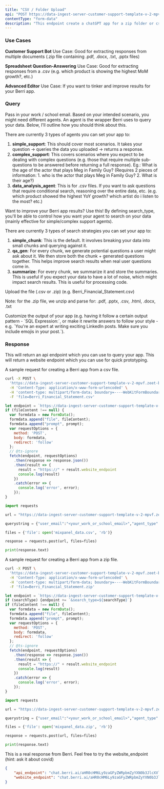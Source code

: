 ```yaml
---
title: "CSV / Folder Upload"
api: "POST https://data-ingest-server-customer-support-template-v-2-mpvf.zeet-berri.zeet.app/berri_pipeline_folder"
contentType: "form-data"
description: "This endpoint create a chatGPT app for a zip folder or csv file"
---
```


### Use Cases

**Customer Support Bot**
Use Case: Good for extracting responses from multiple documents (.zip file containing .pdf, .docx, .txt, .pptx files)

**Spreadsheet Question-Answering**
Use Case: Good for extracting responses from a .csv (e.g. which product is showing the highest MoM growth?, etc.)

**Advanced Editor**
Use Case: If you want to tinker and improve results for your Berri app. 


### Query

<ParamField query="user_email" type="string">
  Pass in your work / school email.
</ParamField>

<ParamField query="agent_type" type="string">
  Based on your intended scenario, you might need different agents. An agent is the wrapper Berri uses to query your data. Below, I'll outline how you should think about this.
  
  There are currently 3 types of agents you can set your app to: 
  1. **simple_support**: This should cover most scenarios. It takes your question -> queries the data you uploaded -> returns a response. 
  2. **complex_support**: This covers scenarios where you expect to be dealing with complex questions (e.g. those that require multiple sub-questions to be answered before returning a full response). Eg.: What is the age of the actor that plays Meg in Family Guy? (Requires 2 pieces of information: 1. who is the actor that plays Meg in Family Guy? 2. What is their age?)
  3. **data_analysis_agent**: This is for .csv files. If you want to ask questions that require conditional search, reasoning over the entire data, etc. (e.g. which product showed the highest YoY growth? which artist do i listen to the most? etc.)

</ParamField>

<ParamField query="search_type" type="string" optional>
  Want to improve your Berri app results? Use this! By defining search_type, you'll be able to control how you want your agent to search on your data (mainly effective for simple/complex support agents).

  There are currently 3 types of search strategies you can set your app to: 
  1. **simple_chunk**: This is the default. It involves breaking your data into small chunks and querying against it.
  2. **qa_gen**: For every chunk, we generate potential questions a user might ask about it. We then store both the chunk + generated questions together. This helps improve search results when real user questions come in.
  3. **summarize**: For every chunk, we summarize it and store the summaries. This is useful if you expect your data to have a lot of noise, which might impact search results. This is useful for processing code.
</ParamField>


<ParamField body="file" type="form-data">
  Upload the file (.csv or .zip) (e.g. Berri_Financial_Statement.csv)

  Note: for the .zip file, we unzip and parse for: .pdf, .pptx, .csv, .html, .docx, .txt
</ParamField>

<ParamField body="prompt" type="string" optional>
  Customize the output of your app (e.g. having it follow a certain output pattern - `SQL Expression:`, or make it rewrite answers to follow your style - e.g. `You're an expert at writing exciting LinkedIn posts. Make sure you include emojis in your post.`). 
</ParamField>


### Response

<ResponseField name="api_endpoint" type="string">
  This will return an api endpoint which you can use to query your app.
</ResponseField>

<ResponseField name="website_endpoint" type="string">
  This will return a website endpoint which you can use for quick prototyping.  
</ResponseField>

A sample request for creating a Berri app from a csv file.
<RequestExample>

```bash curl
curl -X POST \
  'https://data-ingest-server-customer-support-template-v-2-mpvf.zeet-berri.zeet.app/berri_pipeline_folder?user_email={user_email}&agent_type={agent_type}' \
  -H 'Content-Type: application/x-www-form-urlencoded' \
  -H 'content-type: multipart/form-data; boundary=----WebKitFormBoundary7MA4YWxkTrZu0gW' \
  -F 'file=Berri_Financial_Statement.csv'
```
```javascript javascript
let endpoint = `https://data-ingest-server-customer-support-template-v-2-mpvf.zeet-berri.zeet.app/berri_pipeline_folder?user_email=${email}&agent_type=${agentType}`
if (fileContent !== null) {
  var formdata = new FormData();
  formdata.append("file", fileContent);
  formdata.append("prompt", prompt);
  var requestOptions = {
    method: 'POST',
    body: formdata,
    redirect: 'follow'
  };
  // @ts-ignore
  fetch(endpoint, requestOptions)
    .then(response => response.json())
    .then(result => {
      result = "https://" + result.website_endpoint
      console.log(result)
    })
    .catch(error => {
      console.log('error', error);
    });
}
```

```python python
import requests

url = "https://data-ingest-server-customer-support-template-v-2-mpvf.zeet-berri.zeet.app/berri_pipeline_folder"

querystring = {"user_email":"<your_work_or_school_email>","agent_type":"data_analysis_agent"}

files = {'file': open('mixpanel_data.csv', 'rb')}

response = requests.post(url, files=files)

print(response.text)
```

</RequestExample>

A sample request for creating a Berri app from a zip file.

<RequestExample>

```bash curl
curl -X POST \
  'https://data-ingest-server-customer-support-template-v-2-mpvf.zeet-berri.zeet.app/berri_pipeline_folder?user_email={user_email}&agent_type={agent_type}&search_type={search_type}' \
  -H 'Content-Type: application/x-www-form-urlencoded' \
  -H 'content-type: multipart/form-data; boundary=----WebKitFormBoundary7MA4YWxkTrZu0gW' \
  -F 'file=Berri_Financial_Statement.zip'
```
```javascript javascript
let endpoint = `https://data-ingest-server-customer-support-template-v-2-mpvf.zeet-berri.zeet.app/berri_pipeline_folder?user_email=${email}&agent_type=${agentType}`
if (searchType) {endpoint += `&search_type=${searchType}`}
if (fileContent !== null) {
  var formdata = new FormData();
  formdata.append("file", fileContent);
  formdata.append("prompt", prompt);
  var requestOptions = {
    method: 'POST',
    body: formdata,
    redirect: 'follow'
  };
  // @ts-ignore
  fetch(endpoint, requestOptions)
    .then(response => response.json())
    .then(result => {
      result = "https://" + result.website_endpoint
      console.log(result)
    })
    .catch(error => {
      console.log('error', error);
    });
}
```

```python python
import requests

url = "https://data-ingest-server-customer-support-template-v-2-mpvf.zeet-berri.zeet.app/berri_pipeline_folder"

querystring = {"user_email":"<your_work_or_school_email>","agent_type":"simple_support", "search_type": "simple_chunk"}

files = {'file': open('mixpanel_data.zip', 'rb')}

response = requests.post(url, files=files)

print(response.text)
```

</RequestExample>

This is a real response from Berri. Feel free to try the website_endpoint (hint: ask it about covid)
<ResponseExample>

```json Response
{
    "api_endpoint": "chat.berri.ai/aHR0cHM6Ly9zaGFyZWRpbmZyYXN0b3JlcXVlcnktcXFzMy56ZWV0LWJlcnJpLnplZXQuYXBwL2JlcnJpX3F1ZXJ5P3Byb2pfcGF0aD1pbmRleGVzL2tycmlzaGRob2xha2lhQGdtYWlsLmNvbS82NjJmMDZmMi04MGQ0LTQxMzQtYmYxMi0xMWZiM2JhMWEyODM=&query=<user_query>",
    "website_endpoint": "chat.berri.ai/aHR0cHM6Ly9zaGFyZWRpbmZyYXN0b3JlcXVlcnktcXFzMy56ZWV0LWJlcnJpLnplZXQuYXBwL2JlcnJpX3F1ZXJ5P3Byb2pfcGF0aD1pbmRleGVzL2tycmlzaGRob2xha2lhQGdtYWlsLmNvbS82NjJmMDZmMi04MGQ0LTQxMzQtYmYxMi0xMWZiM2JhMWEyODM="
}
```

</ResponseExample>
